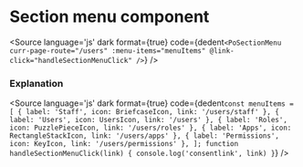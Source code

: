 # Section menu component




<Meta title="Layout/Section Menu" component={PoSectionMenu} />

<Description of={PoSectionMenu} />

<Canvas withToolbar>
    <Story id="layout-section-menu--section-menu" />
</Canvas>

<Source
  language='js'
  dark
  format={true}
  code={dedent`
    <PoSectionMenu
        curr-page-route="/users"
        :menu-items="menuItems"
        @link-click="handleSectionMenuClick"
    />
  `}
/>

### Explanation

<ArgsTable of={PoSectionMenu} />

<Source
  language='js'
  dark
  format={true}
  code={dedent`
    const menuItems = [
        {
            label: 'Staff',
            icon: BriefcaseIcon,
            link: '/users/staff'
        },
        {
            label: 'Users',
            icon: UsersIcon,
            link: '/users'
        },
        {
            label: 'Roles',
            icon: PuzzlePieceIcon,
            link: '/users/roles'
        },
        {
            label: 'Apps',
            icon: RectangleStackIcon,
            link: '/users/apps'
        },
        {
            label: 'Permissions',
            icon: KeyIcon,
            link: '/users/permissions'
        },
    ];
    function handleSectionMenuClick(link) {
        console.log('consentlink', link)
    }
  `}
/>
